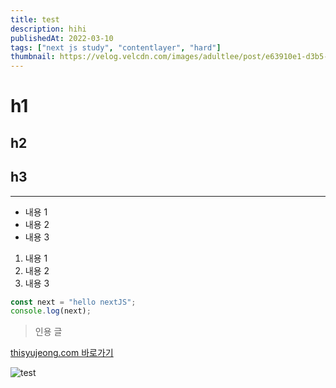 ```yaml
---
title: test
description: hihi
publishedAt: 2022-03-10
tags: ["next js study", "contentlayer", "hard"]
thumbnail: https://velog.velcdn.com/images/adultlee/post/e63910e1-d3b5-4462-8415-3745af6d6d73/image.png
---
```


# h1

## h2

## h3

---

-   내용 1
-   내용 2
-   내용 3

1. 내용 1
2. 내용 2
3. 내용 3

```js
const next = "hello nextJS";
console.log(next);
```

> 인용 글

[thisyujeong.com 바로가기](https://thisyujeong.com)

<img src="/posts/thumbnail/test.png" alt="test" />
